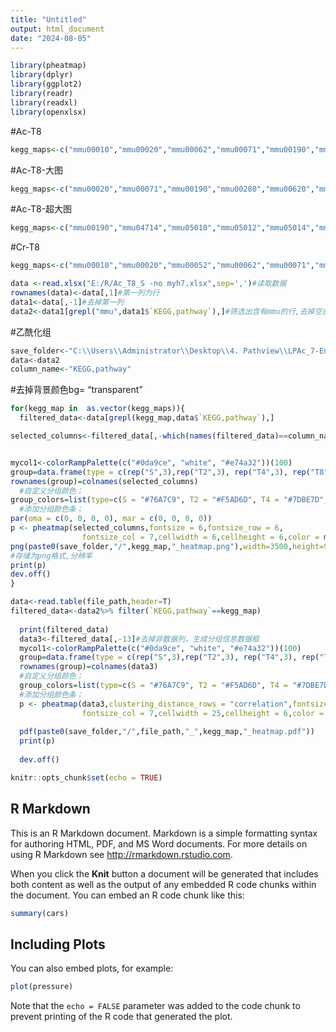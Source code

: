```yaml
---
title: "Untitled"
output: html_document
date: "2024-08-05"
---
```

```r
library(pheatmap)
library(dplyr)
library(ggplot2)
library(readr)
library(readxl)
library(openxlsx)
```


#Ac-T8
```r
kegg_maps<-c("mmu00010","mmu00020","mmu00062","mmu00071","mmu00190","mmu00250","mmu00270","mmu00280","mmu00310","mmu00330","mmu00380","mmu00470","mmu00620","mmu00630","mmu00640","mmu00650","mmu03018","mmu04022","mmu04146","mmu04714","mmu04723","mmu04932","mmu05010","mmu05012","mmu05014","mmu05016","mmu05020","mmu05022","mmu05208","mmu05415")
```
#Ac-T8-大图
```r
kegg_maps<-c("mmu00020","mmu00071","mmu00190","mmu00280","mmu00620","mmu00640","mmu04714","mmu04932","mmu05010","mmu05012","mmu05014","mmu05016","mmu05020","mmu05022","mmu05208","mmu05415")
```

#Ac-T8-超大图
```r
kegg_maps<-c("mmu00190","mmu04714","mmu05010","mmu05012","mmu05014","mmu05016","mmu05020","mmu05022","mmu05208","mmu05415")
```

#Cr-T8
```r
kegg_maps<-c("mmu00010","mmu00020","mmu00052","mmu00062","mmu00071","mmu00190","mmu00270","mmu00280","mmu00310","mmu00330","mmu00380","mmu00410","mmu00500","mmu00620","mmu00630","mmu00640","mmu00650","mmu03018","mmu04066","mmu04146","mmu04217","mmu04260","mmu04670","mmu04714","mmu04723","mmu04918","mmu04919","mmu04922","mmu04932","mmu04964","mmu05010","mmu05012","mmu05016","mmu05020","mmu05022","mmu05208","mmu05230","mmu05410","mmu05412","mmu05414","mmu05415")
```



```r
data <-read.xlsx("E:/R/Ac_T8_S -no myh7.xlsx",sep=',')#读取数据
rownames(data)<-data[,1]#第一列为行
data1<-data[,-1]#去掉第一列
data2<-data1[grepl("mmu",data1$`KEGG,pathway`),]#筛选出含有mmu的行,去掉空白行
```


#乙酰化组
```r
save_folder<-"C:\\Users\\Administrator\\Desktop\\4. Pathview\\LPAc_7-Enrichment_pathway_image\\T8vsS\\heatmap2"
data<-data2
column_name<-"KEGG,pathway"
```
#去掉背景颜色bg= "transparent"

 
```r
for(kegg_map in  as.vector(kegg_maps)){
  filtered_data<-data[grepl(kegg_map,data$`KEGG,pathway`),]

selected_columns<-filtered_data[,-which(names(filtered_data)==column_name)]


mycol1<-colorRampPalette(c("#0da9ce", "white", "#e74a32"))(100)
group=data.frame(type = c(rep("S",3),rep("T2",3), rep("T4",3), rep("T8",3)))
rownames(group)=colnames(selected_columns)
  #自定义分组颜色；
group_colors=list(type=c(S = "#76A7C9", T2 = "#F5AD6D", T4 = "#7DBE7D",T8 = "#DB797A"))
  #添加分组颜色条；
par(oma = c(0, 0, 0, 0), mar = c(0, 0, 0, 0))
p <- pheatmap(selected_columns,fontsize = 6,fontsize_row = 6,
                fontsize_col = 7,cellwidth = 6,cellheight = 6,color = mycol1,border="white",treeheight_col=6,treeheight_row = 6,cluster_cols = F,gaps_col=c(3,6,9),annotation_col=group,annotation_color=group_colors)
png(paste0(save_folder,"/",kegg_map,"_heatmap.png"),width=3500,height=9000,res=1200)
#存储为png格式,分辨率
print(p)
dev.off()
}
```

 
```r

data<-read.table(file_path,header=T)
filtered_data<-data2%>% filter(`KEGG,pathway`==kegg_map)
 
  print(filtered_data)
  data3<-filtered_data[,-13]#去掉非数据列，生成分组信息数据框
  mycol1<-colorRampPalette(c("#0da9ce", "white", "#e74a32"))(100)
  group=data.frame(type = c(rep("S",3),rep("T2",3), rep("T4",3), rep("T8",3)))
  rownames(group)=colnames(data3)
  #自定义分组颜色；
  group_colors=list(type=c(S = "#76A7C9", T2 = "#F5AD6D", T4 = "#7DBE7D",T8 = "#DB797A"))
  #添加分组颜色条；
  p <- pheatmap(data3,clustering_distance_rows = "correlation",fontsize = 6,fontsize_row = 6,
                fontsize_col = 7,cellwidth = 25,cellheight = 6,color = mycol1,border="white",treeheight_col=30,cluster_cols = F,gaps_col=c(3,6,9),annotation_col=group,annotation_color=group_colors)
  
  pdf(paste0(save_folder,"/",file_path,"_",kegg_map,"_heatmap.pdf"))
  print(p)
  
  dev.off()

```














```r
knitr::opts_chunk$set(echo = TRUE)
```

## R Markdown

This is an R Markdown document. Markdown is a simple formatting syntax for authoring HTML, PDF, and MS Word documents. For more details on using R Markdown see <http://rmarkdown.rstudio.com>.

When you click the **Knit** button a document will be generated that includes both content as well as the output of any embedded R code chunks within the document. You can embed an R code chunk like this:

```r
summary(cars)
```

## Including Plots

You can also embed plots, for example:

```r
plot(pressure)
```

Note that the `echo = FALSE` parameter was added to the code chunk to prevent printing of the R code that generated the plot.
